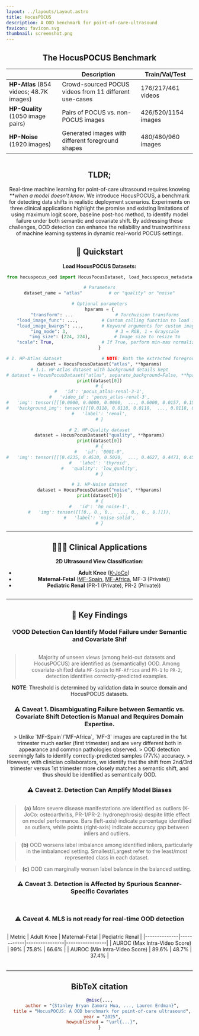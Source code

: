 ```yaml
---
layout: ../layouts/Layout.astro
title: HocusPOCUS
description: A OOD benchmark for point-of-care-ultrasound 
favicon: favicon.svg
thumbnail: screenshot.png
---
```






<Header
  title={frontmatter.title}
  authors={[
    {
      name: "Stanley Bryan Zamora Hua",
      url: "https://stan-hua.github.io/",
      institution: "The Hospital for Sick Children",
    },
    {
      name: "Lauren Erdman",
      institution: "Cincinnati Children's Hospital",
    },
  ]}
  conference="Pre-Print"
  links={[
    {
      name: "Paper",
      url: "",
      icon: "ri:file-pdf-2-line",
    },
    {
      name: "Code",
      url: "https://github.com/stan-hua/hocuspocus",
      icon: "ri:github-line",
    },
    {
      name: "arXiv",
      url: "",
      icon: "academicons:arxiv",
    },
    {
      name: "Zenodo",
      url: "https://zenodo.org/records/14941380",
      icon: "ri:database-2-line",
    },
    {
      name: "Kaggle",
      url: "https://www.kaggle.com/datasets/stanleyhua/hocuspocus-an-ood-benchmark-for-pocus/",
      icon: "ri:database-2-line",
    }
  ]}
  />

## The HocusPOCUS Benchmark

|                                         | **Description**                                        | **Train/Val/Test**  |
|-----------------------------------------|--------------------------------------------------------|---------------------|
| **HP-Atlas** (854 videos; 48.7K images) | Crowd-sourced POCUS videos from 11 different use-cases | 176/217/461 videos  |
| **HP-Quality** (1050 image pairs)       | Pairs of POCUS vs. non-POCUS images                    | 426/520/1154 images |
| **HP-Noise** (1920 images)              | Generated images with different foreground shapes      | 480/480/960 images  |

<Figure>
    <Image source={hocuspocus} altText="HocusPOCUS Datasets" style="max-width: 100%; height: auto;" />
</Figure>

<HighlightedSection>

## TLDR;

Real-time machine learning for point-of-care ultrasound requires knowing ***when a model doesn't know*.
We introduce HocusPOCUS, a benchmark for detecting data shifts in realistic deployment scenarios.
Experiments on three clinical applications highlight the promise and existing limitations of using maximum logit score, baseline post-hoc method, to identify model failure under both semantic and covariate shift.
By addressing these challenges, OOD detection can enhance the reliability and trustworthiness of machine learning systems in dynamic real-world POCUS settings.
</HighlightedSection>


## 🏃 Quickstart

**Load HocusPOCUS Datasets:**
```python
from hocuspocus_ood import HocusPocusDataset, load_hocuspocus_metadata

# Parameters
dataset_name = "atlas"          # or "quality" or "noise"

# Optional parameters
hparams = {
    "transform": ...                # Torchvision transforms
    "load_image_func": ...,         # Custom calling function to load image given image path
    "load_image_kwargs": ...,       # Keyword arguments for custom image loading function
    "img_mode": 3,                  # 3 = RGB, 1 = Grayscale
    "img_size": (224, 224),         # Image size to resize to
    "scale": True,                  # If True, perform min-max normalization
}

# 1. HP-Atlas dataset               # NOTE: Both the extracted foreground and background are loaded
dataset = HocusPocusDataset("atlas", **hparams)
# 1.1. HP-Atlas dataset with background details kept
# dataset = HocusPocusDataset("atlas", separate_background=False, **hparams)
print(dataset[0])
# {
#   'id': 'pocus_atlas-renal-3-1',
#   'video_id': 'pocus_atlas-renal-3',
#   'img': tensor([[[0.0000, 0.0000, 0.0000,  ..., 0.0000, 0.0157, 0.1569]]]),
#   'background_img': tensor([[[0.0118, 0.0118, 0.0118,  ..., 0.0118, 0.0078, 0.0000]]]),
#   'label': 'renal',
# }

# 2. HP-Quality dataset
dataset = HocusPocusDataset("quality", **hparams)
print(dataset[0])
# {
#   'id': '0001-0',
#   'img': tensor([[[0.4235, 0.4510, 0.5020,  ..., 0.4627, 0.4471, 0.4549]]]),
#   'label': 'thyroid',
#   'quality': 'low_quality',
# }

# 3. HP-Noise dataset
dataset = HocusPocusDataset("noise", **hparams)
print(dataset[0])
# {
#   'id': 'hp_noise-1',
#   'img': tensor([[[0., 0., 0.,  ..., 0., 0., 0.]]]),
#   'label': 'noise-solid',
# }
```

---


## 👩🏻‍⚕️ Clinical Applications
**2D Ultrasound View Classification**:
- **Adult Knee** ([K-JoCo](https://dataverse.harvard.edu/dataset.xhtml?persistentId=doi:10.7910/DVN/SKP9IB))
- **Maternal-Fetal** ([MF-Spain](https://zenodo.org/records/3904280), [MF-Africa](https://zenodo.org/records/7540448), MF-3 (Private))
- **Pediatric Renal** (PR-1 (Private), PR-2 (Private))

<Figure caption="">
    <Image source={applications} altText="Clinical Applications" style="max-width: 100%; height: auto;" />
</Figure>

---

## 🚨 Key Findings

### 💡OOD Detection Can Identify Model Failure under Semantic and Covariate Shif
<Image source={fig2} altText="OOD Detection Identifies Model Failure under Semantic and Covariate Shift" style="max-width: 100%; height: auto;" />

> Majority of unseen views (among held-out datasets and HocusPOCUS) are identified as (semantically) OOD.
> Among covariate-shifted data `MF-Spain` to `MF-Africa` and `PR-1` to `PR-2`, detection identifies correctly-predicted examples.

**NOTE**: Threshold is determined by validation data in source domain and HocusPOCUS datasets.


### ⚠️ Caveat 1. Disambiguating Failure between Semantic vs. Covariate Shift Detection is Manual and Requires Domain Expertise.

<Image source={cov_to_semantic_shift} altText="MF-3 images are more semantically shifted than only covariately shifted." style="max-width: 50%; height: auto;" />
> Unlike `MF-Spain`/`MF-Africa`, `MF-3` images are captured in the 1st trimester much earlier (first trimester) and are very different both in appearance and common pathologies observed.
> OOD detection seemingly fails to identify correctly-predicted samples (77\%) accuracy.
> However, with clinician collaborators, we identify that the shift from 2nd/3rd trimester versus 1st trimester more closely matches a semantic shift, and thus should be identified as semantically OOD.



### ⚠️ Caveat 2. Detection Can Amplify Model Biases
<Image source={fig3} altText="OOD Detection Identifies Model Failure under Semantic and Covariate Shift" style="max-width: 100%; height: auto;" />

> **(a)** More severe disease manifestations are identified as outliers (K-JoCo: osteoarthritis, PR-1/PR-2: hydronephrosis) despite little effect on model performance. Bars (left-axis) indicate percentage identified as outliers, while points (right-axis) indicate accuracy gap between inliers and outliers.

> **(b)** OOD worsens label imbalance among identified inliers, particularly in the imbalanced setting. Smallest/Largest refer to the least/most represented class in each dataset.

> **(c)** OOD can marginally worsen label balance in the balanced setting.


### ⚠️ Caveat 3. Detection is Affected by Spurious Scanner-Specific Covariates
<TwoColumns>
  <Figure slot="left" caption="Background Details">
    <Image source={cov_factors_bg} altText="OOD Detection is affected by scanner-specific background details" style="max-width: 100%; height: auto;" />
  </Figure>
  <Figure slot="right" caption="Foreground Shape">
    <Image source={cov_factors_fg_shape} altText="OOD Detection is affected by probe-specific foreground shape" style="max-width: 100%; height: auto;" />
  </Figure>
</TwoColumns>


### ⚠️ Caveat 4. MLS is not ready for real-time OOD detection
<Figure caption="Example (Lung) POCUS Video">
  <Image source={supplemental_video} altText="Example (Lung) POCUS Video" style="max-width: 100%; height: auto;" />
</Figure>

<Table>
  | Metric       | Adult Knee | Maternal-Fetal | Pediatric Renal |
  |--------------|------------|----------------|-----------------|
  | AUROC (Max Intra-Video Score)    | 99%       | 75.8%          | 66.6%           |
  | AUROC (Min Intra-Video Score)    | 89.6%      | 48.7%          | 37.4%           |
</Table>

---

## BibTeX citation

```bibtex
@misc{...,
  author = "{Stanley Bryan Zamora Hua, ..., Lauren Erdman}",
  title = "HocusPOCUS: A OOD benchmark for point-of-care ultrasound",
  year = "2025",
  howpublished = "\url{...}",
}
```